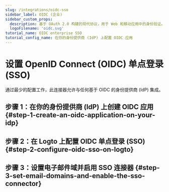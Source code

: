 ```yaml
---
slug: /integrations/oidc-sso
sidebar_label: OIDC (企业)
sidebar_custom_props:
  description: 基于 OAuth 2.0 构建的现代协议，用于 Web 和移动应用中的身份验证。
  logoFilename: 'oidc.svg'
tutorial_name: OIDC enterprise SSO
tutorial_config_name: 在你的身份提供商 (IdP) 上配置 OIDC 应用
---
```




# 设置 OpenID Connect (OIDC) 单点登录 (SSO)

通过最少的配置工作，此连接器允许与任何基于 OIDC 的身份提供商 (IdP) 集成。

<GuideTip />

## 步骤 1：在你的身份提供商 (IdP) 上创建 OIDC 应用 \{#step-1-create-an-oidc-application-on-your-idp}

<Step1 />

## 步骤 2：在 Logto 上配置 OIDC 单点登录 (SSO) \{#step-2-configure-oidc-sso-on-logto}

<Step2 />

## 步骤 3：设置电子邮件域并启用 SSO 连接器 \{#step-3-set-email-domains-and-enable-the-sso-connector}

<Step3 />
